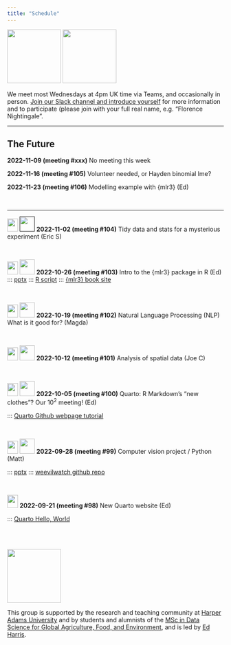 ```yaml
---
title: "Schedule"
---
```


![](img/harug-hex.png){width="125"} ![](img/hap-e-hex.png){width="125"}

We meet most Wednesdays at 4pm UK time via Teams, and occasionally in person. [Join our Slack channel and introduce yourself](https://join.slack.com/t/ha-eda-party/shared_invite/zt-w19od3dz-6bjo~dTC_GQeSUUv3B8XzQ) for more information and to participate (please join with your full real name, e.g. "Florence Nightingale".

------------------------------------------------------------------------

## The Future

**2022-11-09 (meeting #xxx)** No meeting this week

**2022-11-16 (meeting #105)** Volunteer needed, or Hayden binomial lme?

**2022-11-23 (meeting #106)** Modelling example with {mlr3} (Ed)

<br>

------------------------------------------------------------------------

![](img/harug-hex.png){width="25" height="30"} [![](img/youtube.png){width="35"}]() **2022-11-02 (meeting #104)** Tidy data and stats for a mysterious experiment (Eric S) 

<br>

![](img/harug-hex.png){width="25" height="30"} [![](img/youtube.png){width="35"}](https://youtu.be/KBRl9-qd3Os) 
**2022-10-26 (meeting #103)** Intro to the {mlr3} package in R (Ed) ::: [pptx](ppt\2022-10-26.pptx) ::: [R script](scripts\2022-10-26.R) ::: [{mlr3} book site](https://mlr3book.mlr-org.com/)

<br>

![](img/harug-hex.png){width="25" height="30"} [![](img/youtube.png){width="35"}](https://youtu.be/MgTKnHACaF4) **2022-10-19 (meeting #102)** Natural Language Processing (NLP) What is it good for? (Magda)

<br>

![](img/harug-hex.png){width="25" height="30"} [![](img/youtube.png){width="35"}](https://youtu.be/SJU-eBBcw5o) **2022-10-12 (meeting #101)** Analysis of spatial data (Joe C)

<br>

![](img/harug-hex.png){width="25" height="30"} [![](img/youtube.png){width="35"}](https://youtu.be/IVNrH5pJP0E) **2022-10-05 (meeting #100)** Quarto: R Markdown's "new clothes"? Our $10^2$ meeting! (Ed)

::: [Quarto Github webpage tutorial](d20220921.html)

<br>

![](img/hap-e-hex.png){width="25" height="30"} [![](img/youtube.png){width="35"}](https://youtu.be/YQFoD4gLxk4) **2022-09-28 (meeting #99)** Computer vision project / Python (Matt)

::: [pptx](pages\2022-09-28\weevil-detection.pptx) ::: [weevilwatch github repo](https://github.com/onthesofa/weevil-watch)

<br>

![](img/harug-hex.png){width="25" height="30"} **2022-09-21 (meeting #98)** New Quarto website (Ed)

::: [Quarto Hello, World](d20220921.html)

<br><br>

![](img/HDS.png){fig-alt="Harper Data Science" width="125"}

This group is supported by the research and teaching community at [Harper Adams University](https://www.harper-adams.ac.uk/ "Harper Adams University") and by students and alumnists of the [MSc in Data Science for Global Agriculture, Food, and Environment](https://www.harper-adams.ac.uk/courses/postgraduate/201194/data-science-for-global-agriculture-food-and-environment "MSc in Data Science"), and is led by [Ed Harris](https://www.harper-adams.ac.uk/general/staff/profile/201620/Edwin-Harris/ "Ed's Faculty page").
